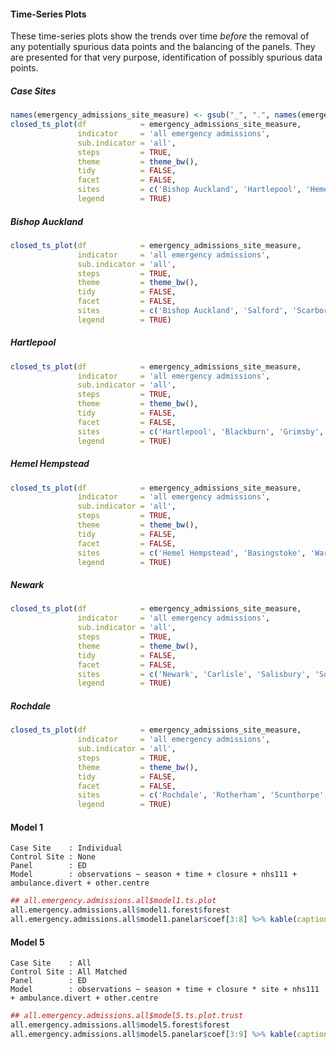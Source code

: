 #### Time-Series Plots

These time-series plots show the trends over time *before* the removal of any potentially spurious data points and the balancing of the panels.  They are presented for that very purpose, identification of possibly spurious data points.

##### Case Sites

```r
names(emergency_admissions_site_measure) <- gsub("_", ".", names(emergency_admissions_site_measure))
closed_ts_plot(df            = emergency_admissions_site_measure,
               indicator     = 'all emergency admissions',
               sub.indicator = 'all',
               steps         = TRUE,
               theme         = theme_bw(),
               tidy          = FALSE,
               facet         = FALSE,
               sites         = c('Bishop Auckland', 'Hartlepool', 'Hemel Hempstead', 'Newark', 'Rochdale'),
               legend        = TRUE)
```

<!-- ##### Control Sites -->

<!-- ```{r all_emergency_admissions_all_time_series_plot_control, echo = FALSE, cache = FALSE, results = 'hide', eval = TRUE} -->
<!-- closed_ts_plot(df            = emergency_admissions_site_measure, -->
<!--                indicator     = 'all emergency admissions', -->
<!--                sub.indicator = 'all', -->
<!--                steps         = TRUE, -->
<!--                theme         = theme_bw(), -->
<!--                tidy          = FALSE, -->
<!--                facet         = FALSE, -->
<!--                sites         = c('Salford', 'Scarborough', 'Whitehaven', -->
<!--                                  'Blackburn', 'Grimsby', 'Wigan', -->
<!--                                  'Basingstoke', 'Warwick', 'Yeovil', -->
<!--                                  'Carlisle', 'Salisbury', 'Southport', -->
<!--                                  'Rotherham', 'Scunthorpe', 'Wansbeck'), -->
<!--                legend        = TRUE) -->
<!-- ``` -->

##### Bishop Auckland

```r
closed_ts_plot(df            = emergency_admissions_site_measure,
               indicator     = 'all emergency admissions',
               sub.indicator = 'all',
               steps         = TRUE,
               theme         = theme_bw(),
               tidy          = FALSE,
               facet         = FALSE,
               sites         = c('Bishop Auckland', 'Salford', 'Scarborough', 'Whitehaven'),
               legend        = TRUE)
```

##### Hartlepool

```r
closed_ts_plot(df            = emergency_admissions_site_measure,
               indicator     = 'all emergency admissions',
               sub.indicator = 'all',
               steps         = TRUE,
               theme         = theme_bw(),
               tidy          = FALSE,
               facet         = FALSE,
               sites         = c('Hartlepool', 'Blackburn', 'Grimsby', 'Wigan'),
               legend        = TRUE)
```

##### Hemel Hempstead

```r
closed_ts_plot(df            = emergency_admissions_site_measure,
               indicator     = 'all emergency admissions',
               sub.indicator = 'all',
               steps         = TRUE,
               theme         = theme_bw(),
               tidy          = FALSE,
               facet         = FALSE,
               sites         = c('Hemel Hempstead', 'Basingstoke', 'Warwick', 'Yeovil'),
               legend        = TRUE)
```

##### Newark

```r
closed_ts_plot(df            = emergency_admissions_site_measure,
               indicator     = 'all emergency admissions',
               sub.indicator = 'all',
               steps         = TRUE,
               theme         = theme_bw(),
               tidy          = FALSE,
               facet         = FALSE,
               sites         = c('Newark', 'Carlisle', 'Salisbury', 'Southport'),
               legend        = TRUE)
```

##### Rochdale

```r
closed_ts_plot(df            = emergency_admissions_site_measure,
               indicator     = 'all emergency admissions',
               sub.indicator = 'all',
               steps         = TRUE,
               theme         = theme_bw(),
               tidy          = FALSE,
               facet         = FALSE,
               sites         = c('Rochdale', 'Rotherham', 'Scunthorpe', 'Wansbeck'),
               legend        = TRUE)
```

#### Model 1
`Case Site    : Individual`\
`Control Site : None`\
`Panel        : ED`\
`Model        : observations ~ season + time + closure + nhs111 + ambulance.divert + other.centre `\

```r
## all.emergency.admissions.all$model1.ts.plot
all.emergency.admissions.all$model1.forest$forest
all.emergency.admissions.all$model1.panelar$coef[3:8] %>% kable(caption = all.emergency.admissions.all$model1.panelar$caption)
```

<!-- #### Model 2 -->

<!-- `Case Site    : Individual`\ -->
<!-- `Control Site : One Matched`\ -->
<!-- `Panel        : ED`\ -->
<!-- `Model        : observations ~ season + time + closure * site + nhs111 + ambulance.divert + other.centre `\ -->

<!-- ```{r all_emergency_admissions_all_model2, echo = FALSE, cache = FALSE, results = 'markup', eval = TRUE} -->
<!-- all.emergency.admissions.all$model2.ts.plot -->
<!-- all.emergency.admissions.all$model2.forest$forest -->
<!-- all.emergency.admissions.all$model2.panelar$coef[3:8] %>% kable(caption = all.emergency.admissions.all$model2.panelar$caption) -->
<!-- ``` -->

<!-- #### Model 3 -->

<!-- `Case Site    : Individual`\ -->
<!-- `Control Site : All Matched`\ -->
<!-- `Panel        : ED`\ -->
<!-- `Model        : observations ~ season + time + closure * site + nhs111 + ambulance.divert + other.centre `\ -->

<!-- ```{r all_emergency_admissions_all_model3, echo = FALSE, cache = FALSE, results = 'markup', eval = TRUE} -->
<!-- all.emergency.admissions.all$model3.ts.plot -->
<!-- all.emergency.admissions.all$model3.forest$forest -->
<!-- all.emergency.admissions.all$model3.panelar$coef[3:8] %>% kable(caption = all.emergency.admissions.all$model3.panelar$caption) -->
<!-- ``` -->

<!-- #### Model 4 -->

<!-- `Case Site    : All`\ -->
<!-- `Control Site : One Matched`\ -->
<!-- `Panel        : ED`\ -->
<!-- `Model        : observations ~ season + time + closure * site + nhs111 + ambulance.divert + other.centre `\ -->

<!-- ```{r all_emergency_admissions_all_model4, echo = FALSE, cache = FALSE, results = 'markup', eval = TRUE} -->
<!-- all.emergency.admissions.all$model4.ts.plot.trust -->
<!-- all.emergency.admissions.all$model4.forest$forest -->
<!-- all.emergency.admissions.all$model4.panelar$coef[3:9] %>% kable(caption = all.emergency.admissions.all$model4.panelar$caption) -->
<!-- ## all.emergency.admissions.all$model4.ts.plot.lsoa -->
<!-- ``` -->

#### Model 5

`Case Site    : All`\
`Control Site : All Matched`\
`Panel        : ED`\
`Model        : observations ~ season + time + closure * site + nhs111 + ambulance.divert + other.centre `\


```r
## all.emergency.admissions.all$model5.ts.plot.trust
all.emergency.admissions.all$model5.forest$forest
all.emergency.admissions.all$model5.panelar$coef[3:9] %>% kable(caption = all.emergency.admissions.all$model5.panelar$caption)
```

<!-- #### Model 6 -->

<!-- `Case Site    : Individual`\ -->
<!-- `Control Site : One Matched`\ -->
<!-- `Panel        : LSOA`\ -->
<!-- `Model        : observations ~ season + time + closure * site + nhs111 + ambulance.divert + other.centre  + change in ED time`\ -->

<!-- ```{r all_emergency_admissions_all_model6, echo = FALSE, cache = FALSE, results = 'markup', eval = TRUE} -->
<!-- all.emergency.admissions.all$model6.ts.plot.trust -->
<!-- all.emergency.admissions.all$model6.forest.model$forest -->
<!-- all.emergency.admissions.all$model6.panelar$coef[3:8] %>% kable(caption = all.emergency.admissions.all$model6.panelar$caption) -->
<!-- ``` -->

<!-- #### Model 7 -->

<!-- Model 7 seeks to analyse at the LSOA level across all case sites and their one matched contorl site the effects of the various steps, and other co-variates.  However, the amount of RAM required by the software is (~26Gb if only one matched control site, rising to 126Gb if all contorl sites are included as there are 2648 LSOAs) exceeds the 16Gb available on the Virtual Machine. -->

<!-- `Case Site    : All`\ -->
<!-- `Control Site : One Matched`\ -->
<!-- `Panel        : LSOA`\ -->
<!-- `Model        : observations ~ season + time + closure * site + nhs111 + ambulance.divert + other.centre  + change in ED time`\ -->

<!-- ```{r all_emergency_admissions_all_model7, echo = FALSE, cache = FALSE, results = 'markup', eval = TRUE} -->
<!-- all.emergency.admissions.all$model7.ts.plot.trust -->
<!-- all.emergency.admissions.all$model7.forest.model$forest -->
<!-- all.emergency.admissions.all$model7.panelar$coef[3:8] %>% kable(caption = all.emergency.admissions.all$model7.panelar$caption) -->
<!-- ``` -->
